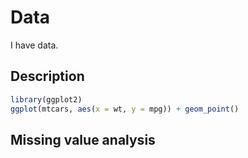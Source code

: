 # Data

I have data.

## Description

```r
library(ggplot2)
ggplot(mtcars, aes(x = wt, y = mpg)) + geom_point()
```


## Missing value analysis
